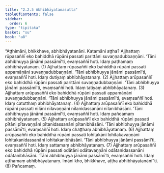 ```yaml
---
title: "2.2.5 Abhibhāyatanasutta"
tableOfContents: false
sidebar:
  order: 6
type: "tipitaka"
basket: "su"
book: "a8"
---
```



<DynamicBreadcrumb />

<Division number="65" book="a8" bookNo="17" page="125">

<Paragraph number="663" book="a8">
“Aṭṭhimāni, bhikkhave, abhibhāyatanāni. Katamāni aṭṭha? Ajjhattaṃ rūpasaññī eko bahiddhā rūpāni passati parittāni suvaṇṇadubbaṇṇāni. ‘Tāni abhibhuyya jānāmi passāmī’ti, evaṃsaññī hoti. Idaṃ paṭhamaṃ abhibhāyatanaṃ. (1)
</Paragraph>

<Paragraph number="664" book="a8">
Ajjhattaṃ rūpasaññī eko bahiddhā rūpāni passati appamāṇāni suvaṇṇadubbaṇṇāni. ‘Tāni abhibhuyya jānāmi passāmī’ti, evaṃsaññī hoti. Idaṃ dutiyaṃ abhibhāyatanaṃ. (2)
</Paragraph>

<Paragraph number="665" book="a8">
Ajjhattaṃ arūpasaññī eko bahiddhā rūpāni passati parittāni suvaṇṇadubbaṇṇāni. ‘Tāni abhibhuyya jānāmi passāmī’ti, evaṃsaññī hoti. Idaṃ tatiyaṃ abhibhāyatanaṃ. (3)
</Paragraph>

<Paragraph number="666" book="a8">
Ajjhattaṃ arūpasaññī eko bahiddhā rūpāni passati appamāṇāni suvaṇṇadubbaṇṇāni. ‘Tāni abhibhuyya jānāmi passāmī’ti, evaṃsaññī hoti. Idaṃ catutthaṃ abhibhāyatanaṃ. (4)
</Paragraph>

<Paragraph number="667" book="a8">
Ajjhattaṃ arūpasaññī eko bahiddhā rūpāni passati nīlāni nīlavaṇṇāni nīlanidassanāni nīlanibhāsāni. ‘Tāni abhibhuyya jānāmi passāmī’ti, evaṃsaññī hoti. Idaṃ pañcamaṃ abhibhāyatanaṃ. (5)
</Paragraph>

<Paragraph number="668" book="a8">
Ajjhattaṃ arūpasaññī eko bahiddhā rūpāni passati pītāni pītavaṇṇāni pītanidassanāni pītanibhāsāni. ‘Tāni abhibhuyya jānāmi passāmī’ti, evaṃsaññī hoti. Idaṃ chaṭṭhaṃ abhibhāyatanaṃ. (6)
</Paragraph>

<Paragraph number="669" book="a8">
Ajjhattaṃ arūpasaññī eko bahiddhā rūpāni passati lohitakāni lohitakavaṇṇāni lohitakanidassanāni lohitakanibhāsāni. ‘Tāni abhibhuyya jānāmi passāmī’ti, evaṃsaññī hoti. Idaṃ sattamaṃ abhibhāyatanaṃ. (7)
</Paragraph>

<Paragraph number="670" book="a8">
Ajjhattaṃ arūpasaññī eko bahiddhā rūpāni passati odātāni odātavaṇṇāni odātanidassanāni odātanibhāsāni. ‘Tāni abhibhuyya jānāmi passāmī’ti, evaṃsaññī hoti. Idaṃ aṭṭhamaṃ abhibhāyatanaṃ. Imāni kho, bhikkhave, aṭṭha abhibhāyatanānī”ti. (8)

</Paragraph>
</Division>

<Paragraph number="671" type="center" book="a8">
Pañcamaṃ.
</Paragraph>